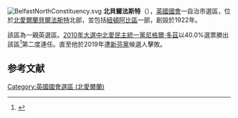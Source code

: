 [[File:BelfastNorthConstituency.svg|thumb]]
'''北貝爾法斯特'''（{{lang-en|Belfast North}}），[[英國|英國]][[英國國會|國會]]一自治市選區，位於[[北愛爾蘭|北愛爾蘭]][[貝爾法斯特|貝爾法斯特]]北部，並包括[[紐頓阿比區|紐頓阿比區]]一部，創設於1922年。

該區為一親英選區。[[2010年英國大選|2010年大選中]][[北愛民主統一黨|北愛民主統一黨]][[尼格爾·多茲|尼格爾·多茲]]以40.0%選票勝出該區<ref>{{cite news
|publisher=[[英國廣播公司|英國廣播公司]]
|date=2010年5月7日
|title=Election 2010/Constituency/Belfast North
|url=http://news.bbc.co.uk/2/shared/election2010/results/constituency/702.stm
|accessdate=2010年5月7日
|archive-date=2010年4月20日
|archive-url=https://web.archive.org/web/20100420094946/http://news.bbc.co.uk/2/shared/election2010/results/constituency/702.stm
|dead-url=no
}}</ref>第二度連任。直至他於2019年遭[[新芬黨|新芬黨]]候選人擊敗。

==参考文献==
<div class="references-small">
<references></references>
</div>

{{DEFAULTSORT:Belfast North}}
[[Category:英國國會選區_(北愛爾蘭)|Category:英國國會選區 (北愛爾蘭)]]
{{英国地理小作品}}
{{英國國會選區 (北愛爾蘭)}}